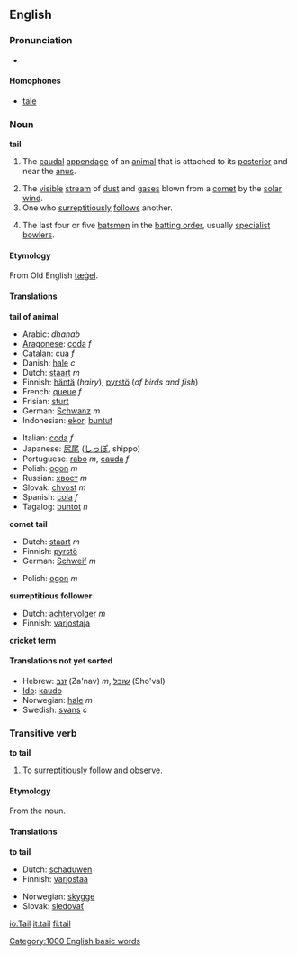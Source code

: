 ==English==

===Pronunciation===
*{{audio|en-us-tail.ogg|Audio (US)}}

====Homophones====
*[[tale]]

===Noun===
'''tail'''

#{{anatomy}} The [[caudal]] [[appendage]] of an [[animal]] that is attached to its [[posterior]] and near the [[anus]].
#The [[visible]] [[stream]] of [[dust]] and [[gas]]es blown from a [[comet]] by the [[solar wind]].
#One who [[surreptitious]]ly [[follow]]s another.
#{{Cricket}} The last four or five [[batsman|batsmen]] in the [[batting order]], usually [[specialist]] [[bowlers]].

====Etymology====
From Old English [[tægel|tæġel]].

====Translations====

<!--DefA-->'''tail of animal'''
{{top}}
*Arabic: {{ARchar|[[ذنب]]}} ''dhanab''
*[[Aragonese]]: [[coda]] ''f''
*[[Catalan]]: [[cua]] ''f''
*Danish: [[hale]] ''c''
*Dutch: [[staart]] ''m''
*Finnish: [[häntä]] (''hairy''), [[pyrstö]] (''of birds and fish'')
*French: [[queue#French|queue]] ''f''
*Frisian: [[sturt]]
*German: [[Schwanz]] ''m''
*Indonesian: [[ekor]], [[buntut]]
{{mid}}
*Italian: [[coda#Italian|coda]] ''f''
*Japanese: [[尻尾]] ([[しっぽ]], shippo)
*Portuguese: [[rabo]] ''m'', [[cauda]] ''f''
*Polish: [[ogon]] ''m''
*Russian: [[хвост]] ''m''
*Slovak: [[chvost]] ''m''
*Spanish: [[cola]] ''f''
*Tagalog: [[buntot]] ''n''
{{bottom}}

<!--DefB-->'''comet tail'''
{{top}}
*Dutch: [[staart]] ''m''
*Finnish: [[pyrstö]]
*German: [[Schweif]] ''m''
{{mid}}
*Polish: [[ogon]] ''m''
{{bottom}}

<!--DefC-->'''surreptitious follower'''
{{top}}
*Dutch: [[achtervolger]] ''m''
*Finnish: [[varjostaja]]
{{mid}}
{{bottom}}

<!--DefD-->'''cricket term'''
{{top}}
{{mid}}
{{bottom}}

====Translations not yet sorted====
*Hebrew: [[זנב]] (Za'nav) ''m'', [[שובל]] (Sho'val)
*[[Ido]]: [[kaudo]]
*Norwegian: [[hale]] ''m''
*Swedish: [[svans]] ''c''

===Transitive verb===
'''to tail'''

#To surreptitiously follow and [[observe]].

====Etymology====
From the noun.

====Translations====
<!--DefA-->'''to tail'''
{{top}}
*Dutch: [[schaduwen]]
*Finnish: [[varjostaa]]
{{mid}}
*Norwegian: [[skygge]]
*Slovak: [[sledovať]]
{{bottom}}

[[Category:1000 English basic words]]

[[io:Tail]]
[[it:tail]]
[[fi:tail]]